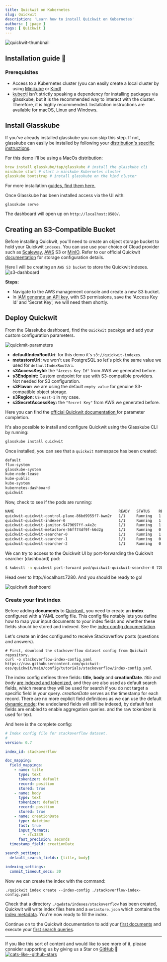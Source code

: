 ```yaml
---
title: Quickwit on Kubernetes
slug: Quickwit
description: 'Learn how to install Quickwit on Kubernetes'
authors: [ jpage ]
tags: [ Quickwit ]
---
```



![quickwit-thumbnail](https://github.com/glasskube/glasskube/assets/38757612/03478d89-1d11-4263-93ca-f80d1607cef9)

## Installation guide 🦮

### Prerequisites​

- Access to a Kubernetes cluster (you can easily create a local cluster by using [Minikube](https://minikube.sigs.k8s.io/docs/start/?arch=%2Fmacos%2Fx86-64%2Fstable%2Fbinary+download) or [Kind](https://kind.sigs.k8s.io/))
- [kubectl](https://kubernetes.io/docs/tasks/tools/) isn't strictly speaking a dependency for installing packages via glasskube, but it is the recommended way to interact with the cluster. Therefore, it is highly recommended. Installation instructions are available for macOS, Linux and Windows.

## Install Glasskube

If you've already installed glasskube you can skip this step.
If not, glasskube can easily be installed by following your [distribution's specific instructions](https://glasskube.dev/docs/getting-started/install/).

For this demo I'll be using a MacOs distribution:
``` yaml
brew install glasskube/tap/glasskube # install the glasskube cli
minikube start # start a minikube Kubernetes cluster
glasskube bootstrap # install glasskube on the kind cluster
```
For more installation [guides, find them here.](https://glasskube.dev/docs/getting-started/install/)

Once Glasskube has been installed access via the UI with: 
```
glasskube serve
```
The dashboard will open up on `http://localhost:8580/`. 

## Creating an S3-Compatible Bucket

Before installing Quickwit, you'll need to create an object storage bucket to hold your Quickwit `indexes`. You can use use your choice of Cloud provider such as [Scaleway](https://www.scaleway.com/en/), [AWS](https://aws.amazon.com/) S3 or [MinIO](https://min.io/). Refer to our official Quickwit [documentation](https://quickwit.io/docs/configuration/storage-config) for storage configuration details.

Here I will be creating an `AWS S3 bucket` to store the Quickwit indexes.
![s3-dashboard](https://dev-to-uploads.s3.amazonaws.com/uploads/articles/a3aed8xtewfgf10filkj.png)

**Steps:**
- Navigate to the AWS management console and create a new S3 bucket.
- In [IAM generate an API key](https://docs.aws.amazon.com/IAM/latest/UserGuide/id_credentials_access-keys.html), with S3 permissions, save the 'Access Key Id' and 'Secret Key', we will need them shortly.

## Deploy Quickwit​

From the Glasskube dashboard, find the `Quickwit` pacakge and add your custom configuration parameters.

![quickmit-parameters](https://dev-to-uploads.s3.amazonaws.com/uploads/articles/9ye6uqvhdwciumt65aal.png)

- **defaultIndexRootUri**: for this demo it's `s3://quickwit-indexes`. 
- **metastoreUri:** we won't use PostgreSQL so let's pick the same value we used for `defaultIndexRootUri`.
- **s3AccessKeyId:** the `"Access Key Id"` from AWS we generated before.
- **s3Endpoint:** Custom endpoint for use with S3-compatible providers. Not needed for S3 configuration.
- **s3Flavor:** we are using the default `empty value` for genuine S3-compatible object storage.
- **s3Region:** `US-east-1` in my case.
- **s3SecretAccessKey:** the `"Secret Key"` from AWS we generated before.

Here you can find the [official Quickwit documentation ](https://quickwit.io/blog/glasskube)for parameter completion. 

It's also possible to install and configure Quickwit using the Glasskube CLI by running: 

``` bash
glasskube install quickwit
```
Once installed, you can see that a `quickwit` namespace has been created:
``` bash
default
flux-system
glasskube-system
kube-node-lease
kube-public
kube-system
kubernetes-dashboard
quickwit
```
Now, check to see if the pods are running:
``` bash
NAME                                               READY   STATUS    RESTARTS      AGE
quickwit-quickwit-control-plane-86bd9955f7-bwm2r   1/1     Running   1 (27m ago)   29m
quickwit-quickwit-indexer-0                        1/1     Running   1 (27m ago)   29m
quickwit-quickwit-janitor-9479697ff-x4x2c          1/1     Running   1 (27m ago)   29m
quickwit-quickwit-metastore-56ff74df9f-k6d2g       1/1     Running   0             29m
quickwit-quickwit-searcher-0                       1/1     Running   1 (27m ago)   29m
quickwit-quickwit-searcher-1                       1/1     Running   0             27m
quickwit-quickwit-searcher-2                       1/1     Running   0             27m
```

We can try to access to the Quickwit UI by port-forwarding the Quickwit searcher (dashboard) pod:

``` bash
$ kubectl -n quickwit port-forward pod/quickwit-quickwit-searcher-0 7280
```
Head over to http://localhost:7280. And you should be ready to go!

![quickwit dashboard](https://dev-to-uploads.s3.amazonaws.com/uploads/articles/chju7g5d8nqx6nguzhbp.png)

### Create your first index​

Before adding **documents** to [Quickwit](https://quickwit.io/), you need to create an **index** configured with a YAML config file. This config file notably lets you define how to map your input documents to your index fields and whether these fields should be stored and indexed. See the [index config documentation](https://quickwit.io/docs/main-branch/configuration/index-config).

Let's create an index configured to receive Stackoverflow posts (questions and answers).
```
# First, download the stackoverflow dataset config from Quickwit repository.
curl -o stackoverflow-index-config.yaml https://raw.githubusercontent.com/quickwit-oss/quickwit/main/config/tutorials/stackoverflow/index-config.yaml
```
The index config defines three fields: **title**, **body** and **creationDate**. _title_ and _body_ [are indexed and tokenized](https://quickwit.io/docs/configuration/index-config#text-type), and they are also used as default search fields, which means they will be used for search if you do not target a specific field in your query. _creationDate_ serves as the timestamp for each record. There are no more explicit field definitions as we can use the default [dynamic mode](https://quickwit.io/docs/main-branch/configuration/index-config#mode): the undeclared fields will still be indexed, by default fast fields are enabled to enable aggregation queries. and the raw tokenizer is used for text.

And here is the complete config:
``` yaml
# Index config file for stackoverflow dataset.
#
version: 0.7

index_id: stackoverflow

doc_mapping:
  field_mappings:
    - name: title
      type: text
      tokenizer: default
      record: position
      stored: true
    - name: body
      type: text
      tokenizer: default
      record: position
      stored: true
    - name: creationDate
      type: datetime
      fast: true
      input_formats:
        - rfc3339
      fast_precision: seconds
  timestamp_field: creationDate

search_settings:
  default_search_fields: [title, body]

indexing_settings:
  commit_timeout_secs: 30
```
Now we can create the index with the command:

```
./quickwit index create --index-config ./stackoverflow-index-config.yaml
```
Check that a directory `./qwdata/indexes/stackoverflow` has been created, Quickwit will write index files here and a `metastore.json` which contains the [index metadata](https://quickwit.io/docs/overview/architecture#index). You're now ready to fill the index.

Continue on to the Quickwit documentation to add your [first documents](https://quickwit.io/docs/get-started/quickstart#lets-add-some-documents) and execute your [first search queries](https://quickwit.io/docs/get-started/quickstart#execute-search-queries).

---

If you like this sort of content and would like to see more of it, please consider supporting us by giving us a Star on [GitHub](https://github.com/glasskube/glasskube) 🙏
[![cats-like--github-stars](https://github.com/glasskube/glasskube/assets/38757612/05a03edf-7d6a-48fd-9b24-598abcfd1e9a)](https://github.com/glasskube/glasskube)


<div style={{ display: 'flex', justifyContent: 'right' }}>
  <CustomGitHubButton
    href="https://github.com/glasskube/glasskube"
  />
</div>

<Discussion category="Guides" categoryId="DIC_kwDOLDumD84CfK3R" />